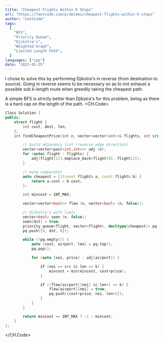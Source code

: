 ```yaml
---
title: "Cheapest Flights Within K Stops"
url: "https://leetcode.com/problems/cheapest-flights-within-k-stops"
author: "LeetCode"
tags:
  [
    "BFS",
    "Priority Queue",
    "Djikstra's",
    "Weighted Graph",
    "Limited Length Path",
  ]
languages: ["cpp"]
date: "2023-01-25"
---
```


I chose to solve this by performing Djikstra's in reverse (from destination to source).
Going in reverse seems to be necessary so as to not exhaust a possible sub k-length route
when greedily taking the cheapest path.

A simple BFS is strictly better than Djikstra's for this problem, being as there is a hard cap on the length of the path.
<CH.Code>

```cpp flights.cpp
Class Solution {
public:
    struct flight {
        int cost, dest, len;
    };
    int findCheapestPrice(int n, vector<vector<int>>& flights, int src, int dst, int k) {

        // build adjacency list (reverse edge direction)
        vector<vector<pair<int,int>>> adj (n);
        for (auto& flight : flights) {
            adj[flight[1]].emplace_back(flight[0], flight[2]);
        }

        // minq comparator
        auto cheapest = [](const flight& a, const flight& b) {
            return a.cost > b.cost;
        };

        int mincost = INT_MAX;

        vector<vector<bool>> flew (n, vector<bool> (n, false));

        // djikstra's with limit
        vector<bool> seen (n, false);
        seen[dst] = true;
        priority_queue<flight, vector<flight>, decltype(cheapest)> pq (cheapest);
        pq.push({0, dst, 0});

        while (!pq.empty()) {
            auto [cost, airport, len] = pq.top();
            pq.pop();

            for (auto [nei, price] : adj[airport]) {

                if (nei == src && len <= k) {
                    mincost = min(mincost, cost+price);
                }

                if (!flew[airport][nei] && len+1 <= k) {
                    flew[airport][nei] = true;
                    pq.push({cost+price, nei, len+1});
                }
            }
        }

        return mincost == INT_MAX ? -1 : mincost;
    }
};
```

</CH.Code>

